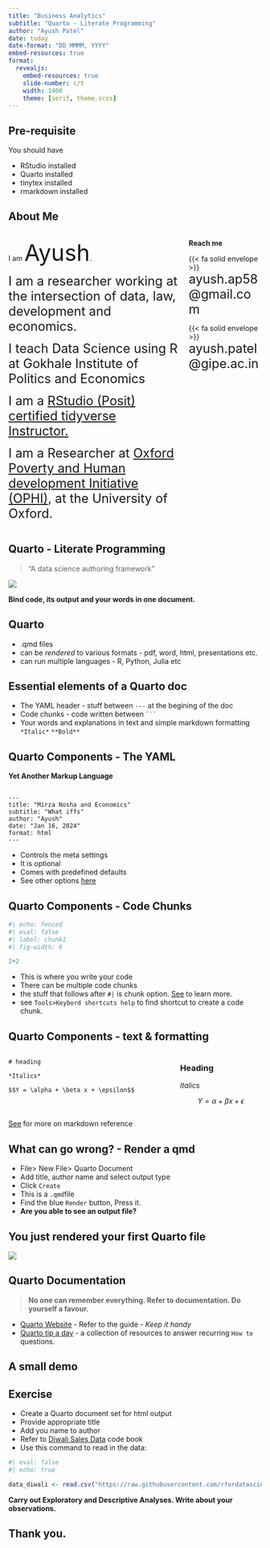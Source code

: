 ```yaml
---
title: "Business Analytics"
subtitle: "Quarto - Literate Programming"
author: "Ayush Patel"
date: today
date-format: "DD MMMM, YYYY"
embed-resources: true
format: 
  revealjs:
    embed-resources: true
    slide-number: c/t
    width: 1400
    theme: [serif, theme.scss]
---
```


## Pre-requisite
::: incremental

You should have

  + RStudio installed
  + Quarto installed
  + tinytex installed
  + rmarkdown installed

:::

## About Me

::: columns
::: {.column width="70%"}
I am [Ayush]{.fragment fragment-index="1" style="font-size:45px"}.

[I am a researcher working at the intersection of data, law, development and economics.]{.fragment fragment-index="2" style="font-size:25px"}

[I teach Data Science using R at Gokhale Institute of Politics and Economics]{.fragment fragment-index="3" style="font-size:25px"}

[I am a [RStudio (Posit) certified tidyverse Instructor.](https://education.rstudio.com/trainers/people/patel+ayush/)]{.fragment fragment-index="4" style="font-size:25px"}

[I am a Researcher at [Oxford Poverty and Human development Initiative (OPHI)](https://ophi.org.uk/), at the University of Oxford.]{.fragment fragment-index="5" style="font-size:25px"}
:::

::: {.column width="30%"}
**Reach me**

{{< fa solid envelope >}} [ayush.ap58\@gmail.com]{style="font-size:25px"}

{{< fa solid envelope >}} [ayush.patel\@gipe.ac.in]{style="font-size:25px"}
:::
:::

## Quarto - Literate Programming

>"A data science authoring framework"

![](https://media.giphy.com/media/elUGwgiPOdq7e/giphy.gif)

**Bind code, its output and your words in one document.**

## Quarto{.center}

:::incremental

  + .qmd files
  + can be *rendered* to various formats  - pdf, word, html, presentations etc.
  + can run multiple languages - R, Python, Julia etc

:::

## Essential elements of a Quarto doc{.center}

:::incremental

  + The YAML header - stuff between `---` at the begining of the doc
  + Code chunks - code written between ```` ``` ````
  + Your words and explanations in text and simple markdown formatting `*Italic*` `**Bold**`

:::

## Quarto Components - The YAML

**Yet Another Markup Language**

```

---
title: "Mirza Nosha and Economics"
subtitle: "What iffs"
author: "Ayush"
date: "Jan 16, 2024"
format: html
---

```

  + Controls the meta settings
  + It is optional
  + Comes with predefined defaults
  + See other options [here](https://quarto.org/docs/reference/formats/opml.html)


## Quarto Components - Code Chunks

```r
#| echo: fenced
#| eval: false
#| label: chunk1
#| fig-width: 6

2+2
```

  + This is where you write your code
  + There can be multiple code chunks
  + the stuff that follows after `#|` is chunk option. [See](https://quarto.org/docs/computations/execution-options.html) to learn more.
  + see `Tools>Keybord shortcuts help` to find shortcut to create a code chunk.
  
## Quarto Components - text & formatting

::::{.columns}

:::{.column}

`# heading`

`*Italics*`

`$$Y = \alpha + \beta x + \epsilon$$`
:::

:::{.column}
### Heading

*Italics*

$$Y = \alpha + \beta x + \epsilon$$
:::

::::

[See](https://quarto.org/docs/authoring/markdown-basics.html) for more on markdown reference

## What can go wrong? - Render a qmd

:::incremental

  + File> New File> Quarto Document
  + Add title, author name and select output type
  + Click `Create`
  + This is a `.qmd`file
  + Find the blue `Render` button, Press it.
  + **Are you able to see an output file?**

:::

## You just rendered your first Quarto file{.center}

![](https://media.giphy.com/media/Gyb7Mrx7jlGF2/giphy.gif)

## Quarto Documentation {.center}

>**No one can remember everything. Refer to documentation. Do yourself a favour.**

  + [Quarto Website](https://quarto.org/) - Refer to the guide - *Keep it handy*
  + [Quarto tip a day](https://mine-cetinkaya-rundel.github.io/quarto-tip-a-day/) - a collection of resources to answer recurring `How to` questions.

## A small demo{.center}


## Exercise

  + Create a Quarto document set for html output
  + Provide appropriate title
  + Add you name to author
  + Refer to [Diwali Sales Data](https://github.com/rfordatascience/tidytuesday/blob/master/data/2023/2023-11-14/readme.md) code book
  + Use this command to read in the data:
```r
#| eval: false
#| echo: true

data_diwali <- read.csv("https://raw.githubusercontent.com/rfordatascience/tidytuesday/master/data/2023/2023-11-14/diwali_sales_data.csv")

```
  
  **Carry out Exploratory and Descriptive Analyses. Write about your observations.**
  
## Thank you.